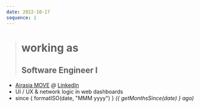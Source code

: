 ```yaml
---
date: 2022-10-17
sequence: 1
---
```




> # <Icon name="lucide:briefcase" />working as
>
> ## Software Engineer I

- <Icon name="lucide:map-pin" /> [Airasia MOVE](https://www.airasia.com/aa/appdownload/) *@* [LinkedIn](https://www.linkedin.com/company/airasia-super-app/mycompany/)
- <Icon name="lucide:search" /> UI / UX & network logic in web dashboards
- <Icon name="lucide:calendar" /> since { formatISO(date, "MMM yyyy") } *({ getMonthsSince(date) } ago)*
